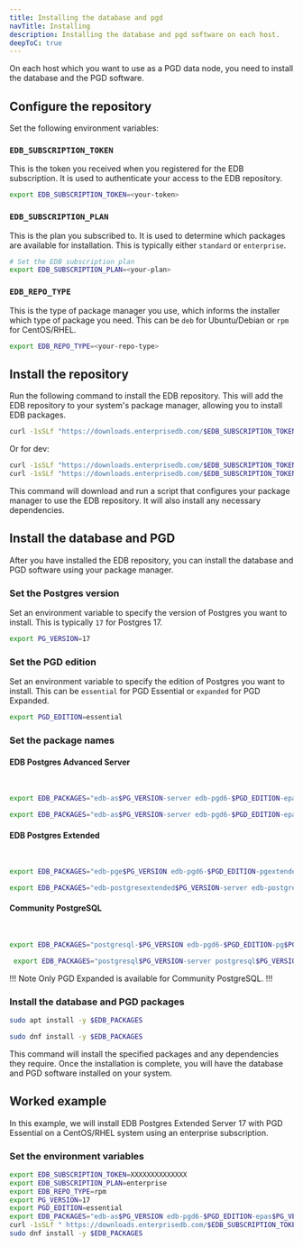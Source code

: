 ```yaml
---
title: Installing the database and pgd
navTitle: Installing
description: Installing the database and pgd software on each host.
deepToC: true
---
```


On each host which you want to use as a PGD data node, you need to install the database and the PGD software.

## Configure the repository

Set the following environment variables:

### `EDB_SUBSCRIPTION_TOKEN`

This is the token you received when you registered for the EDB subscription. It is used to authenticate your access to the EDB repository.

```bash
export EDB_SUBSCRIPTION_TOKEN=<your-token>
```

### `EDB_SUBSCRIPTION_PLAN`

This is the plan you subscribed to. It is used to determine which packages are available for installation. This is typically either `standard` or `enterprise`.

```bash
# Set the EDB subscription plan
export EDB_SUBSCRIPTION_PLAN=<your-plan>
```

### `EDB_REPO_TYPE`

This is the type of package manager you use, which informs the installer which type of package you need. This can be `deb` for Ubuntu/Debian or `rpm` for CentOS/RHEL.

```bash
export EDB_REPO_TYPE=<your-repo-type>
```

## Install the repository

Run the following command to install the EDB repository. This will add the EDB repository to your system's package manager, allowing you to install EDB packages.

```bash
curl -1sSLf "https://downloads.enterprisedb.com/$EDB_SUBSCRIPTION_TOKEN/$EDB_SUBSCRIPTION_PLAN/setup.$EDB_REPO_TYPE.sh" | sudo -E bash
```

Or for dev:

```bash
curl -1sSLf "https://downloads.enterprisedb.com/$EDB_SUBSCRIPTION_TOKEN/dev/setup.$EDB_REPO_TYPE.sh" | sudo -E bash
curl -1sSLf "https://downloads.enterprisedb.com/$EDB_SUBSCRIPTION_TOKEN/dev_postgres_distributed/setup.$EDB_REPO_TYPE.sh" | sudo -E bash
```

This command will download and run a script that configures your package manager to use the EDB repository. It will also install any necessary dependencies.

## Install the database and PGD

After you have installed the EDB repository, you can install the database and PGD software using your package manager.

### Set the Postgres version

Set an environment variable to specify the version of Postgres you want to install. This is typically `17` for Postgres 17.

```bash
export PG_VERSION=17
```

### Set the PGD edition

Set an environment variable to specify the edition of Postgres you want to install. This can be `essential` for PGD Essential or `expanded` for PGD Expanded.

```bash
export PGD_EDITION=essential
```

### Set the package names

#### EDB Postgres Advanced Server

<br/>

<TabContainer syncKey="platform">

<Tab title="Debian/Ubuntu" active>

  ```bash
  export EDB_PACKAGES="edb-as$PG_VERSION-server edb-pgd6-$PGD_EDITION-epas$PG_VERSION"
  ```

</Tab>

<Tab title="CentOS/RHEL">

  ```bash
  export EDB_PACKAGES="edb-as$PG_VERSION-server edb-pgd6-$PGD_EDITION-epas$PG_VERSION"
  ```

</Tab>
</TabContainer>

#### EDB Postgres Extended

<br/>
  
<TabContainer syncKey="platform">

<Tab title="Debian/Ubuntu" active>

  ```bash
  export EDB_PACKAGES="edb-pge$PG_VERSION edb-pgd6-$PGD_EDITION-pgextended$PG_VERSION"
  ```

</Tab>
<Tab title="CentOS/RHEL">

  ```bash
  export EDB_PACKAGES="edb-postgresextended$PG_VERSION-server edb-postgresextended$PG_VERSION-contrib edb-pgd6-$PGD_EDITION-pgextended$PG_VERSION"
  ```

</Tab>
</TabContainer>

#### Community PostgreSQL


<br/>


<TabContainer syncKey="platform">

<Tab title="Debian/Ubuntu" active>

  ```bash
  export EDB_PACKAGES="postgresql-$PG_VERSION edb-pgd6-$PGD_EDITION-pg$PG_VERSION"
  ```

</Tab>
<Tab title="CentOS/RHEL">

 ```bash
  export EDB_PACKAGES="postgresql$PG_VERSION-server postgresql$PG_VERSION-contrib edb-pgd6-$PGD_EDITION-pg$PG_VERSION"
  ```

</Tab>
</TabContainer>

!!! Note
Only PGD Expanded is available for Community PostgreSQL.
!!!

### Install the database and PGD packages

<TabContainer syncKey="platform">

<Tab title="Debian/Ubuntu" active>

```bash
sudo apt install -y $EDB_PACKAGES
```

</Tab>

<Tab title="CentOS/RHEL">

```bash
sudo dnf install -y $EDB_PACKAGES
```

</Tab>

</TabContainer>

This command will install the specified packages and any dependencies they require. Once the installation is complete, you will have the database and PGD software installed on your system.


## Worked example

In this example, we will install EDB Postgres Extended Server 17 with PGD Essential on a CentOS/RHEL system using an enterprise subscription.

### Set the environment variables

```bash
export EDB_SUBSCRIPTION_TOKEN=XXXXXXXXXXXXXX
export EDB_SUBSCRIPTION_PLAN=enterprise
export EDB_REPO_TYPE=rpm
export PG_VERSION=17
export PGD_EDITION=essential
export EDB_PACKAGES="edb-as$PG_VERSION edb-pgd6-$PGD_EDITION-epas$PG_VERSION"
curl -1sSLf " https://downloads.enterprisedb.com/$EDB_SUBSCRIPTION_TOKEN/$EDB_SUBSCRIPTION_PLAN/setup.$EDB_REPO_TYPE.sh" | sudo -E bash
sudo dnf install -y $EDB_PACKAGES
```

